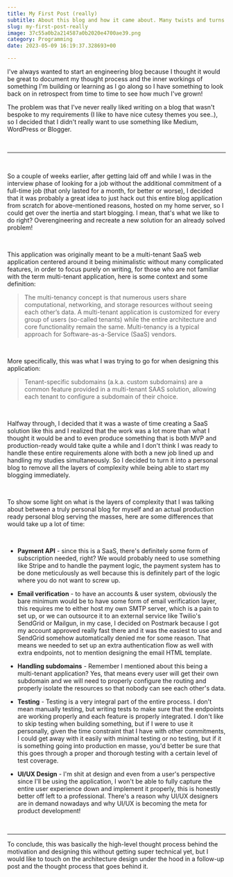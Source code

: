 ```yaml
---
title: My First Post (really)
subtitle: About this blog and how it came about. Many twists and turns but it ended up better than expected!
slug: my-first-post-really
image: 37c55a0b2a214587a0b2020e4700ae39.png
category: Programming
date: 2023-05-09 16:19:37.328693+00

---
```


I've always wanted to start an engineering blog because I thought it would be great to document my thought process and the inner workings of something I'm building or learning as I go along so I have something to look back on in retrospect from time to time to see how much I've grown!

The problem was that I've never really liked writing on a blog that wasn't bespoke to my requirements (I like to have nice cutesy themes you see..), so I decided that I didn't really want to use something like Medium, WordPress or Blogger.

&nbsp;

----

&nbsp;

So a couple of weeks earlier, after getting laid off and while I was in the interview phase of looking for a job without the additional commitment of a full-time job (that only lasted for a month, for better or worse), I decided that it was probably a great idea to just hack out this entire blog application from scratch for above-mentioned reasons, hosted on my home server, so I could get over the inertia and start blogging. I mean, that's what we like to do right? Overengineering and recreate a new solution for an already solved problem!

&nbsp;

This application was originally meant to be a multi-tenant SaaS web application centered around it being minimalistic without many complicated features, in order to focus purely on writing, for those who are not familiar with the term multi-tenant application, here is some context and some definition:


> The multi-tenancy concept is that numerous users share computational, networking, and storage resources without seeing each other’s data. A multi-tenant application is customized for every group of users (so-called tenants) while the entire architecture and core functionality remain the same. Multi-tenancy is a typical approach for Software-as-a-Service (SaaS) vendors.

&nbsp;

More specifically, this was what I was trying to go for when designing this application:


> Tenant-specific subdomains (a.k.a. custom subdomains) are a common feature provided in a multi-tenant SAAS solution, allowing each tenant to configure a subdomain of their choice.

&nbsp;

Halfway through, I decided that it was a waste of time creating a SaaS solution like this and I realized that the work was a lot more than what I thought it would be and to even produce something that is both MVP and production-ready would take quite a while and I don't think I was ready to handle these entire requirements alone with both a new job lined up and handling my studies simultaneously. So I decided to turn it into a personal blog to remove all the layers of complexity while being able to start my blogging immediately.

&nbsp;

To show some light on what is the layers of complexity that I was talking about between a truly personal blog for myself and an actual production ready personal blog serving the masses, here are some differences that would take up a lot of time:

&nbsp;

- **Payment API** - since this is a SaaS, there's definitely some form of subscription needed, right? We would probably need to use something like Stripe and to handle the payment logic, the payment system has to be done meticulously as well because this is definitely part of the logic where you do not want to screw up.

- **Email verification** - to have an accounts & user system, obviously the bare minimum would be to have some form of email verification layer, this requires me to either host my own SMTP server, which is a pain to set up, or we can outsource it to an external service like Twilio's SendGrid or Mailgun, in my case, I decided on Postmark because I got my account approved really fast there and it was the easiest to use and SendGrid somehow automatically denied me for some reason. That means we needed to set up an extra authentication flow as well with extra endpoints, not to mention designing the email HTML template.

- **Handling subdomains** - Remember I mentioned about this being a multi-tenant application? Yes, that means every user will get their own subdomain and we will need to properly configure the routing and properly isolate the resources so that nobody can see each other's data.

- **Testing** - Testing is a very integral part of the entire process. I don't mean manually testing, but writing tests to make sure that the endpoints are working properly and each feature is properly integrated. I don't like to skip testing when building something, but if I were to use it personally, given the time constraint that I have with other commitments, I could get away with it easily with minimal testing or no testing, but if it is something going into production en masse, you'd better be sure that this goes through a proper and thorough testing with a certain level of test coverage.

- **UI/UX Design** - I'm shit at design and even from a user's perspective since I'll be using the application, I won't be able to fully capture the entire user experience down and implement it properly, this is honestly better off left to a professional. There's a reason why UI/UX designers are in demand nowadays and why UI/UX is becoming the meta for product development!

&nbsp;


---



To conclude, this was basically the high-level thought process behind the motivation and designing this without getting super technical yet, but I would like to touch on the architecture design under the hood in a follow-up post and the thought process that goes behind it.
